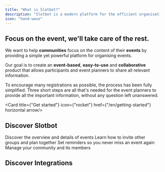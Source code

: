 ```yaml
---
title: "What is Slotbot?"
description: "Slotbot is a modern platform for the efficient organisation of events of all kinds."
icon: "hand-wave"
---
```


<h2 className={"text-primary dark:text-primary-light"}>Focus on the event, we'll take care of the rest.</h2>

We want to help **communities** focus on the content of their **events** by providing a simple yet powerful platform for organising events.

Our goal is to create an **event-based**, **easy-to-use** and **collaborative** product that allows participants and event planners to share all relevant information.

To encourage many registrations as possible, the process has been fully simplified. Three short steps are all that's needed for the event planners to provide all the important information, without any question left unanswered.

<Card title={"Get started"} icon={"rocket"} href={"/en/getting-started"} horizontal arrow/>

## Discover Slotbot

<Columns cols={3}>
	<Card title={"Calendar"} href={"/en/events/event-calendar"} img={"/images/start/start-calendar.png"}>
		Discover the overview and details of events
	</Card>
	<Card title={"Invite and plan together"} href={"/en/events/creating-events/slotlist-rules#reservation"}
		  img={"/images/start/start-smile.png"}>
		Learn how to invite other groups and plan together
	</Card>
	<Card title={"Reminders"} href={"/en/integrations/discord/reminders"}
		  img={"/images/start/start-bell.png"}>
		Set reminders so you never miss an event again
	</Card>
	<Card title={"Manage your community"} href={"/en/communities/overview"} img={"/images/start/start-users.png"}>
		Manage your community and its members
	</Card>
</Columns>

## Discover Integrations

<Columns cols={2}>
	<Card title={"Discord"} href={"/en/integrations/discord"} img={"/images/start/start-discord.png"} />
	<Card title={"Own Calendar"} href={"/en/integrations/calendar-sync"}
		  img={"/images/start/start-calendar-more.png"} />
</Columns>
